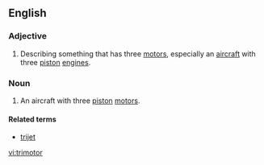 ==English==

===Adjective===
{{en-adj|-}}

#Describing something that has three [[motor]]s, especially an [[aircraft]] with three [[piston]] [[engine]]s.

===Noun===
{{en-noun}}
{{wikipedia}}

#An aircraft with three [[piston]] [[motors]].

====Related terms====
*[[trijet]]

[[vi:trimotor]]